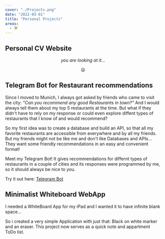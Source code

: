 ```yaml
---
cover: "./Projects.png"
date: "2022-03-01"
title: "Personal Projects"
areas:
  - 🛠
---
```


## Personal CV Website

<div style="text-align: center">
  <i>you are looking at it...</i>
  <p style="text-align: center">😜</p>
</div>

## Telegram Bot for Restaurant recommendations

Since I moved to Munich, I always got asked by friends who came to visit the city: _"Can you recommend any good Restaurants in town?"_
And I would always tell them about my top 5 restaurants at the time. But what if they didn't have to rely on my response or could even explore diffent types of restaurants that I know of and would recommend?

So my first idea was to create a database and build an API, so that all my favorite restaurants are accessible from everywhere and by all my friends.
But my friends might not be like me and don't like Databases and APIs... They want some friendly recommendations in an easy and convenient format!

Meet my Telegram Bot! It gives recommendations for differnt types of restaurants in a couple of cities and its responses were programmed by me, so it should always be nice to you.

Try it out here: [Telegram Bot](https://t.me/restaurant-a-la-chatbot?start)

## Minimalist Whiteboard WebApp

I needed a WhiteBoard App for my iPad and I wanted it to have infinite blank space...

So i created a very simple Application with just that: Black on white marker and an eraser. This project now serves as a quick note and appartment ToDo list.
